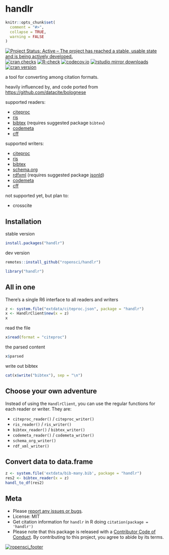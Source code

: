 handlr
======

```r
knitr::opts_chunk$set(
  comment = "#>",
  collapse = TRUE,
  warning = FALSE
)
```

[![Project Status: Active – The project has reached a stable, usable state and is being actively developed.](https://www.repostatus.org/badges/latest/active.svg)](https://www.repostatus.org/#active)
[![cran checks](https://cranchecks.info/badges/worst/handlr)](https://cranchecks.info/pkgs/handlr)
[![R-check](https://github.com/ropensci/handlr/workflows/R-check/badge.svg)](https://github.com/ropensci/handlr/actions?query=workflow%3AR-check)
[![codecov.io](https://codecov.io/github/ropensci/handlr/coverage.svg?branch=master)](https://codecov.io/github/ropensci/handlr?branch=master)
[![rstudio mirror downloads](https://cranlogs.r-pkg.org/badges/handlr)](https://github.com/r-hub/cranlogs.app)
[![cran version](https://www.r-pkg.org/badges/version/handlr)](https://cran.r-project.org/package=handlr)


a tool for converting among citation formats.

heavily influenced by, and code ported from <https://github.com/datacite/bolognese>

supported readers:

- [citeproc][]
- [ris][]
- [bibtex][] (requires suggested package `bibtex`)
- [codemeta][]
- [cff][]

supported writers:

- [citeproc][]
- [ris][]
- [bibtex][]
- [schema.org][]
- [rdfxml][] (requires suggested package [jsonld][])
- [codemeta][]
- [cff][]

not supported yet, but plan to:

- crosscite

## Installation

stable version

```r
install.packages("handlr")
```

dev version

```r
remotes::install_github("ropensci/handlr")
```

```r
library("handlr")
```

## All in one

There's a single R6 interface to all readers and writers

```r
z <- system.file("extdata/citeproc.json", package = "handlr")
x <- HandlrClient$new(x = z)
x
```

read the file

```r
x$read(format = "citeproc")
```

the parsed content

```r
x$parsed
```

write out bibtex

```r
cat(x$write("bibtex"), sep = "\n")
```

## Choose your own adventure

Instead of using the `HandlrClient`, you can use the regular functions for each 
reader or writer. They are:

- `citeproc_reader()` / `citeproc_writer()`
- `ris_reader()` / `ris_writer()`
- `bibtex_reader()` / `bibtex_writer()`
- `codemeta_reader()` / `codemeta_writer()`
- `schema_org_writer()`
- `rdf_xml_writer()`

## Convert data to data.frame

```r
z <- system.file('extdata/bib-many.bib', package = "handlr")
res2 <- bibtex_reader(x = z)
handl_to_df(res2)
```

## Meta

* Please [report any issues or bugs](https://github.com/ropensci/handlr/issues).
* License: MIT
* Get citation information for `handlr` in R doing `citation(package = 'handlr')`
* Please note that this package is released with a [Contributor Code of Conduct](https://ropensci.org/code-of-conduct/). By contributing to this project, you agree to abide by its terms.

[![ropensci_footer](https://ropensci.org/public_images/github_footer.png)](https://ropensci.org)


[jsonld]: https://github.com/ropensci/jsonld/
[codemeta]: https://codemeta.github.io/
[citeproc]: https://en.wikipedia.org/wiki/CiteProc
[ris]: https://en.wikipedia.org/wiki/RIS_(file_format)
[bibtex]: http://www.bibtex.org/
[schema.org]: https://schema.org/
[rdfxml]: https://en.wikipedia.org/wiki/RDF/XML
[cff]: https://citation-file-format.github.io/
